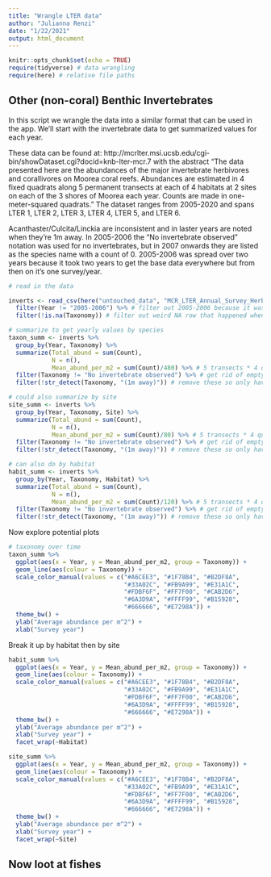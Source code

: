 ```yaml
---
title: "Wrangle LTER data"
author: "Julianna Renzi"
date: "1/22/2021"
output: html_document
---
```


```r
knitr::opts_chunk$set(echo = TRUE)
require(tidyverse) # data wrangling
require(here) # relative file paths

```

## Other (non-coral) Benthic Invertebrates

In this script we wrangle the data into a similar format that can be used in the app. We'll start with the invertebrate data to get summarized values for each year.

These data can be found at: http://mcrlter.msi.ucsb.edu/cgi-bin/showDataset.cgi?docid=knb-lter-mcr.7 with the abstract "The data presented here are the abundances of the major invertebrate herbivores and corallivores on Moorea coral reefs. Abundances are estimated in 4 fixed quadrats along 5 permanent transects at each of 4 habitats at 2 sites on each of the 3 shores of Moorea each year. Counts are made in one-meter-squared quadrats." The dataset ranges from 2005-2020 and spans LTER 1, LTER 2, LTER 3, LTER 4, LTER 5, and LTER 6.

Acanthaster/Culcita/Linckia are inconsistent and in laster years are noted when they're 1m away. In 2005-2006 the "No invertebrate observed" notation was used for no invertebrates, but in 2007 onwards they are listed as the species name with a count of 0. 2005-2006 was spread over two years because it took two years to get the base data everywhere but from then on it's one survey/year.

```r
# read in the data 

inverts <- read_csv(here("untouched_data", "MCR_LTER_Annual_Survey_Herbiv_Invert_20201026.csv")) %>% 
  filter(Year != "2005-2006") %>% # filter out 2005-2006 because it was done over two years and had a different notation scheme
  filter(!is.na(Taxonomy)) # filter out weird NA row that happened when we used read_csv()

# summarize to get yearly values by species
taxon_summ <- inverts %>% 
  group_by(Year, Taxonomy) %>% 
  summarize(Total_abund = sum(Count), 
            N = n(), 
            Mean_abund_per_m2 = sum(Count)/480) %>% # 5 transects * 4 quadrats/transect * 4 habitats (2 depths for outer, fringing, and backreef/lagoon) * 6 LTER sites each year = 480 quadrats total
  filter(Taxonomy != "No invertebrate observed") %>% # get rid of empty lines
  filter(!str_detect(Taxonomy, "(1m away)")) # remove these so only have what we observed in the 1m^2 quadrats

# could also summarize by site
site_summ <- inverts %>% 
  group_by(Year, Taxonomy, Site) %>% 
  summarize(Total_abund = sum(Count), 
            N = n(), 
            Mean_abund_per_m2 = sum(Count)/80) %>% # 5 transects * 4 quadrats/transect * 4 habitats (2 depths for outer, fringing, and backreef/lagoon) = 80 quadrats total
  filter(Taxonomy != "No invertebrate observed") %>% # get rid of empty lines
  filter(!str_detect(Taxonomy, "(1m away)")) # remove these so only have what we observed in the 1m^2 quadrats

# can also do by habitat
habit_summ <- inverts %>% 
  group_by(Year, Taxonomy, Habitat) %>% 
  summarize(Total_abund = sum(Count), 
            N = n(), 
            Mean_abund_per_m2 = sum(Count)/120) %>% # 5 transects * 4 quadrats/transect * * 6 LTER sites= 80 quadrats total
  filter(Taxonomy != "No invertebrate observed") %>% # get rid of empty lines
  filter(!str_detect(Taxonomy, "(1m away)")) # remove these so only have what we observed in the 1m^2 quadrats

```

Now explore potential plots

```r
# taxonomy over time
taxon_summ %>% 
  ggplot(aes(x = Year, y = Mean_abund_per_m2, group = Taxonomy)) +
  geom_line(aes(colour = Taxonomy)) + 
  scale_color_manual(values = c("#A6CEE3", "#1F78B4", "#B2DF8A",
                                "#33A02C", "#FB9A99", "#E31A1C",
                                "#FDBF6F", "#FF7F00", "#CAB2D6",
                                "#6A3D9A", "#FFFF99", "#B15928",
                                "#666666", "#E7298A")) +
  theme_bw() +
  ylab("Average abundance per m^2") + 
  xlab("Survey year")
```
Break it up by habitat then by site
```r
habit_summ %>% 
  ggplot(aes(x = Year, y = Mean_abund_per_m2, group = Taxonomy)) +
  geom_line(aes(colour = Taxonomy)) + 
  scale_color_manual(values = c("#A6CEE3", "#1F78B4", "#B2DF8A",
                                "#33A02C", "#FB9A99", "#E31A1C",
                                "#FDBF6F", "#FF7F00", "#CAB2D6",
                                "#6A3D9A", "#FFFF99", "#B15928",
                                "#666666", "#E7298A")) +
  theme_bw() +
  ylab("Average abundance per m^2") + 
  xlab("Survey year") +
  facet_wrap(~Habitat)

```
```r
site_summ %>% 
  ggplot(aes(x = Year, y = Mean_abund_per_m2, group = Taxonomy)) +
  geom_line(aes(colour = Taxonomy)) + 
  scale_color_manual(values = c("#A6CEE3", "#1F78B4", "#B2DF8A",
                                "#33A02C", "#FB9A99", "#E31A1C",
                                "#FDBF6F", "#FF7F00", "#CAB2D6",
                                "#6A3D9A", "#FFFF99", "#B15928",
                                "#666666", "#E7298A")) +
  theme_bw() +
  ylab("Average abundance per m^2") + 
  xlab("Survey year") +
  facet_wrap(~Site)
```

## Now loot at fishes